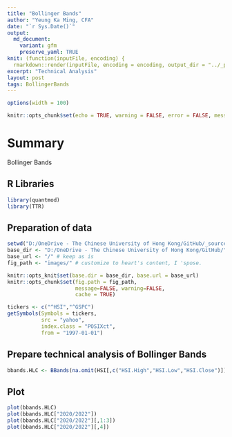 ```yaml
---
title: "Bollinger Bands"
author: "Yeung Ka Ming, CFA"
date: "`r Sys.Date()`"
output:
  md_document:
    variant: gfm
    preserve_yaml: TRUE
knit: (function(inputFile, encoding) {
  rmarkdown::render(inputFile, encoding = encoding, output_dir = "../_posts") })
excerpt: "Technical Analysis"
layout: post
tags: BollingerBands
---
```


```r
options(width = 100)
```

```r
knitr::opts_chunk$set(echo = TRUE, warning = FALSE, error = FALSE, message = FALSE, fig.width = 10)
```

# Summary
Bollinger Bands

## R Libraries
```r
library(quantmod)
library(TTR)
```

## Preparation of data
```r
setwd("D:/OneDrive - The Chinese University of Hong Kong/GitHub/_source")
base_dir <- "D:/OneDrive - The Chinese University of Hong Kong/GitHub/" # i.e. where the jekyll blog is on the hard drive.
base_url <- "/" # keep as is
fig_path <- "images/" # customize to heart's content, I 'spose.

knitr::opts_knit$set(base.dir = base_dir, base.url = base_url)
knitr::opts_chunk$set(fig.path = fig_path,
                      message=FALSE, warning=FALSE,
                      cache = TRUE) 
```

```r
tickers <- c("^HSI","^GSPC")
getSymbols(Symbols = tickers,
           src = "yahoo",
           index.class = "POSIXct",
           from = "1997-01-01")
```

## Prepare technical analysis of Bollinger Bands
```r
bbands.HLC <- BBands(na.omit(HSI[,c("HSI.High","HSI.Low","HSI.Close")]))
```

## Plot
```r
plot(bbands.HLC)
plot(bbands.HLC["2020/2022"])
plot(bbands.HLC["2020/2022"][,1:3])
plot(bbands.HLC["2020/2022"][,4])
```